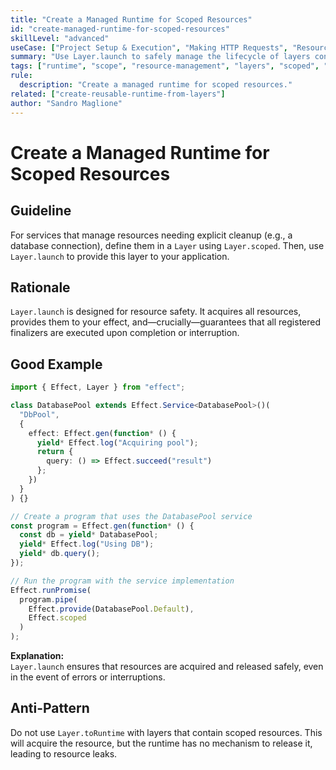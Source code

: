 ```yaml
---
title: "Create a Managed Runtime for Scoped Resources"
id: "create-managed-runtime-for-scoped-resources"
skillLevel: "advanced"
useCase: ["Project Setup & Execution", "Making HTTP Requests", "Resource Management"]
summary: "Use Layer.launch to safely manage the lifecycle of layers containing scoped resources, ensuring finalizers are always run."
tags: ["runtime", "scope", "resource-management", "layers", "scoped", "finalizer", "launch"]
rule:
  description: "Create a managed runtime for scoped resources."
related: ["create-reusable-runtime-from-layers"]
author: "Sandro Maglione"
---
```


# Create a Managed Runtime for Scoped Resources

## Guideline

For services that manage resources needing explicit cleanup (e.g., a database
connection), define them in a `Layer` using `Layer.scoped`. Then, use
`Layer.launch` to provide this layer to your application.

## Rationale

`Layer.launch` is designed for resource safety. It acquires all resources,
provides them to your effect, and—crucially—guarantees that all registered
finalizers are executed upon completion or interruption.

## Good Example

```typescript
import { Effect, Layer } from "effect";

class DatabasePool extends Effect.Service<DatabasePool>()(
  "DbPool",
  {
    effect: Effect.gen(function* () {
      yield* Effect.log("Acquiring pool");
      return {
        query: () => Effect.succeed("result")
      };
    })
  }
) {}

// Create a program that uses the DatabasePool service
const program = Effect.gen(function* () {
  const db = yield* DatabasePool;
  yield* Effect.log("Using DB");
  yield* db.query();
});

// Run the program with the service implementation
Effect.runPromise(
  program.pipe(
    Effect.provide(DatabasePool.Default),
    Effect.scoped
  )
);
```

**Explanation:**  
`Layer.launch` ensures that resources are acquired and released safely, even
in the event of errors or interruptions.

## Anti-Pattern

Do not use `Layer.toRuntime` with layers that contain scoped resources. This
will acquire the resource, but the runtime has no mechanism to release it,
leading to resource leaks.
